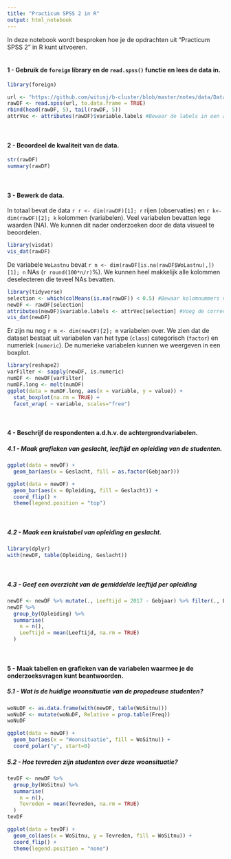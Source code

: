 ```yaml
---
title: "Practicum SPSS 2 in R"
output: html_notebook
---
```


In deze notebook wordt besproken hoe je de opdrachten uit "Practicum SPSS 2" in R kunt uitvoeren.<br><br>

#### 1 - Gebruik de `foreign` library en de `read.spss()` functie en lees de data in.

```r
library(foreign)

url <- "https://github.com/witusj/b-cluster/blob/master/notes/data/Data%20woonwensen%20studenten.sav?raw=true"
rawDF <- read.spss(url, to.data.frame = TRUE)
rbind(head(rawDF, 5), tail(rawDF, 5))
attrVec <- attributes(rawDF)$variable.labels #Bewaar de labels in een aparte vector voor later
```

<br>

#### 2 - Beoordeel de kwaliteit van de data.

```r
str(rawDF)
summary(rawDF)
```

<br>

#### 3 - Bewerk de data.
In totaal bevat de data `r r <- dim(rawDF)[1]; r` rijen (observaties) en `r k<- dim(rawDF)[2]; k` kolommen (variabelen). Veel variabelen bevatten lege waarden (NA). We kunnen dit nader onderzoeken door de data visueel te beoordelen.

```r
library(visdat)
vis_dat(rawDF)
```

De variabele `WoLastnu` bevat `r n <- dim(rawDF[is.na(rawDF$WoLastnu),])[1]; n` NAs (`r round(100*n/r)`%). We kunnen heel makkelijk alle kolommen deselecteren die teveel NAs bevatten.

```r
library(tidyverse)
selection <- which(colMeans(is.na(rawDF)) < 0.5) #Bewaar kolomnummers van de variabelen met laag percentage NA
newDF <- rawDF[selection] 
attributes(newDF)$variable.labels <- attrVec[selection] #Voeg de correcte labels toe aan de geselecteerde variabelen
vis_dat(newDF)
```

Er zijn nu nog `r m <- dim(newDF)[2]; m` variabelen over. We zien dat de dataset bestaat uit variabelen van het type (`class`) categorisch (`factor`) en numeriek (`numeric`). De numerieke variabelen kunnen we weergeven in een boxplot.

```r
library(reshape2)
varFilter <- sapply(newDF, is.numeric)
numDF <- newDF[varFilter]
numDF.long <- melt(numDF)
ggplot(data = numDF.long, aes(x = variable, y = value)) + 
  stat_boxplot(na.rm = TRUE) +
  facet_wrap( ~ variable, scales="free")
```
<br>

#### 4 - Beschrijf de respondenten a.d.h.v. de achtergrondvariabelen.
##### 4.1 - Maak grafieken van geslacht, leeftijd en opleiding van de studenten.
```r
ggplot(data = newDF) + 
  geom_bar(aes(x = Geslacht, fill = as.factor(Gebjaar)))

ggplot(data = newDF) + 
  geom_bar(aes(x = Opleiding, fill = Geslacht)) +
  coord_flip() +
  theme(legend.position = "top")
```

<br>

##### 4.2 - Maak een kruistabel van opleiding en geslacht.

```r
library(dplyr)
with(newDF, table(Opleiding, Geslacht))
```

<br>

##### 4.3 - Geef een overzicht van de gemiddelde leeftijd per opleiding
```r
newDF <- newDF %>% mutate(., Leeftijd = 2017 - Gebjaar) %>% filter(., Leeftijd > 0)
newDF %>%
  group_by(Opleiding) %>%
  summarise(
    n = n(),
    Leeftijd = mean(Leeftijd, na.rm = TRUE)
  )
```
<br>

#### 5 - Maak tabellen en grafieken van de variabelen waarmee je de onderzoeksvragen kunt beantwoorden.
##### 5.1 - Wat is de huidige woonsituatie van de propedeuse studenten?

```r
woNuDF <- as.data.frame(with(newDF, table(WoSitnu)))
woNuDF <- mutate(woNuDF, Relative = prop.table(Freq))
woNuDF

ggplot(data = newDF) + 
  geom_bar(aes(x = "Woonsituatie", fill = WoSitnu)) +
  coord_polar("y", start=0)
```

##### 5.2 - Hoe tevreden zijn studenten over deze woonsituatie?
```r
tevDF <- newDF %>%
  group_by(WoSitnu) %>%
  summarise(
    n = n(),
    Tevreden = mean(Tevreden, na.rm = TRUE)
  )
tevDF

ggplot(data = tevDF) + 
  geom_col(aes(x = WoSitnu, y = Tevreden, fill = WoSitnu)) +
  coord_flip() +
  theme(legend.position = "none")

```
